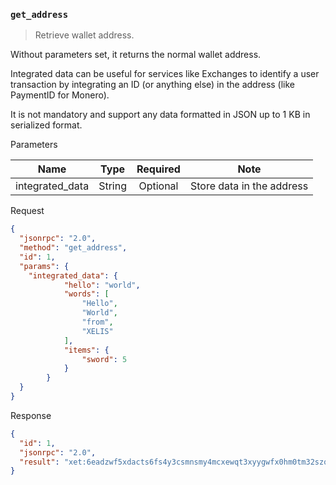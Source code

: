 ### `get_address`

> Retrieve wallet address.

Without parameters set, it returns the normal wallet address.  

Integrated data can be useful for services like Exchanges to identify a user transaction
by integrating an ID (or anything else) in the address (like PaymentID for Monero).

It is not mandatory and support any data formatted in JSON up to 1 KB in serialized format.

Parameters

|   Name             |   Type  | Required |                Note               |
|:------------------:|:-------:|:--------:|:---------------------------------:|
| integrated_data    | String  | Optional | Store data in the address         |

Request
```json
{
  "jsonrpc": "2.0",
  "method": "get_address",
  "id": 1,
  "params": {
    "integrated_data": {
			"hello": "world",
			"words": [
				"Hello",
				"World",
				"from",
				"XELIS"
			],
			"items": {
				"sword": 5
			}
		}
  }
}
```

Response
```json
{
  "id": 1,
  "jsonrpc": "2.0",
  "result": "xet:6eadzwf5xdacts6fs4y3csmnsmy4mcxewqt3xyygwfx0hm0tm32szqsrqyzkjar9d4esyqgpq4ehwmmjvsqqypgpq45x2mrvduqqzpthdaexceqpq4mk7unywvqsgqqpq4yx2mrvduqqzp2hdaexceqqqyzxvun0d5qqzp2cg4xyj5ct5udlg"
}
```
